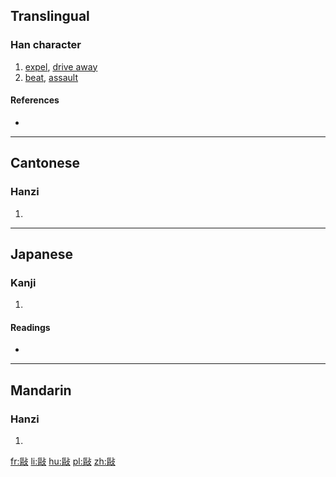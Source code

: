 ==Translingual==

===Han character===
{{Han char|rn=66|rad=攴|as=11|sn=15|four=7174<sub>7</sub>|canj=尸口卜水 (SRYE)|ids=⿰[[區]][[攴]]}}

# [[expel]], [[drive away]]
# [[beat]], [[assault]]

====References====
* {{Han ref|kx=0475.060|dkj=13367|dj=0829.100|hdz=21472.120|uh=657A|ud=25978|bh=E5BE|bd=58814}}

----

==Cantonese==

===Hanzi===
{{yue-hanzi|jyut=[[au2]], [[keoi1]]|y=au2, keui1}}

# {{defn|lang=yue|sort=攴11}}

----

==Japanese==

===Kanji===
{{ja-kanji|grade=|rs=攴11}}

# {{defn|lang=ja|sort=攴11}}

====Readings====
* {{ja-readings|on=[[く]] (ku)|kun=[[かあける]] (kaakeru), [[かある]] (kaaru)}}

----

==Mandarin==

===Hanzi===
{{cmn-hanzi|pin=[[qū]] ([[qu1]])|wg=ch'ü<sup>1</sup>}}

# {{defn|lang=cmn|sort=攴11}}

[[fr:敺]]
[[li:敺]]
[[hu:敺]]
[[pl:敺]]
[[zh:敺]]